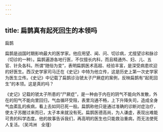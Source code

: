 ```yaml
---
---
---
```

title: 扁鹊真有起死回生的本领吗
---




扁鹊



扁鹊是战国时期影响最大的医学家。他应用望、闻、问、切诊病，尤擅望诊和脉诊（切诊的一种）。扁鹊遍游各地行医，不仅擅长内科，而且精通外、妇、儿、五官、针灸各科。所谓“随俗为变”，表明扁鹊医术高超、经验丰富，是深受病患欢迎的好医生。西汉史学家司马迁在《史记》中特为他立传，这是历史上第一次史学家为医生立传。《史记》中记载了扁鹊诊治虢太子尸厥症的案例，反映扁鹊有“起死回生”的本领。这是真的吗？

《史记》记载的虢太子所患的“尸厥症”，是一种由于内在的阴气不能向外发散，外在的阳气不能向里回归，气血循环受阻，表里沟通不畅，上下升降失司，造成全身气血紊乱的疾病，看上去如同已死一般。扁鹊称他只是通过准确的诊断对症治疗，使太子苏醒过来而已，太子本来就没有死。扁鹊医德高尚，为人谦虚，表现出难能可贵的科学态度。他的故事告诉我们，再高明的医生也只能救治重病，而无法使死人复活。（吴鸿洲　全瑾）